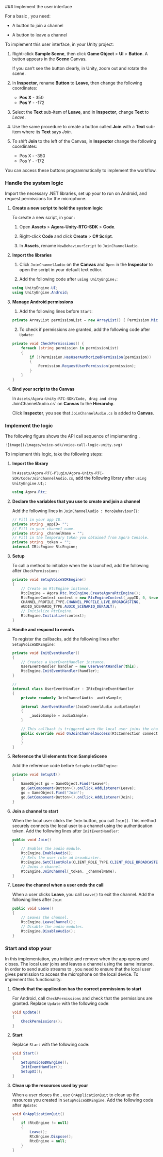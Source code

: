 <PlatformWrapper platform="unity">
### Implement the user interface

For a basic <Vpl k="NAME" /> <Vpl k="CLIENT" />, you need:

* A button to join a channel

* A button to leave a channel

To implement this user interface, in your Unity project:

1. Right-click **Sample Scene**, then click **Game Object** > **UI** > **Button**. A button appears in the **Scene** Canvas.

    If you can’t see the button clearly, in Unity, zoom out and rotate the scene.

2. In **Inspector**, rename **Button** to **Leave**, then change the following coordinates:

    * **Pos X** - 350
    * **Pos Y** - -172

3. Select the **Text** sub-item of **Leave**, and in **Inspector**, change **Text** to *Leave*.

4. Use the same procedure to create a button called **Join** with a **Text** sub-item where its **Text** says *Join*.

5. To shift **Join** to the left of the Canvas, in **Inspector** change the following coordinates:

    * Pos X - -350
    * Pos Y - -172

You can access these buttons programmatically to implement the <Vpd k="NAME" /> workflow.

### Handle the system logic

Import the necessary .NET libraries, set up your <Vpl k="CLIENT" /> to run on Android, and request permissions for the microphone.

1. **Create a new script to hold the system logic**

    To create a new script, in your <Vpl k="CLIENT" />:

    1. Open **Assets** > **Agora-Unity-RTC-SDK** > **Code**.

    2. Right-click **Code** and click **Create** > **C# Script**.

    3. In **Assets**, rename `NewBehaviourScript` to `JoinChannelAudio`.

2. **Import the <Vpl k="NAME" /> libraries**

    1. Click `JoinChannelAudio` on the **Canvas** and `Open` in the **Inspector** to open the script in your default text editor.

    2. Add the following code after `using UnityEngine;`:
    ``` csharp
    using UnityEngine.UI;
    using UnityEngine.Android;
    ```
3. **Manage Android permissions**

    1. Add the following lines before `Start`:
    ``` csharp
    private ArrayList permissionList = new ArrayList() { Permission.Microphone };
    ```

    2. To check if permissions are granted, add the following code after `Update`:
    ``` csharp
    private void CheckPermissions() {
        foreach (string permission in permissionList)
        {
            if (!Permission.HasUserAuthorizedPermission(permission))
            {
                Permission.RequestUserPermission(permission);
            }
        }
    }
    ```

4. **Bind your script to the Canvas**

    In `Assets/Agora-Unity-RTC-SDK/Code, drag and drop `JoinChannelAudio.cs` on **Canvas** to the **Hierarchy**.

    Click **Inspector**, you see that `JoinChannelAudio.cs` is added to **Canvas**.

### Implement the <Vpd k="PRODUCT" /> logic

The following figure shows the API call sequence of implementing  <Vpd k="PRODUCT" />.

    ![image](/images/voice-sdk/voice-call-logic-unity.svg)

To implement this logic, take the following steps:

1. **Import the <Vg k="VSDK"/> library**

    In `Assets/Agora-RTC-Plugin/Agora-Unity-RTC-SDK/Code/JoinChannelAudio.cs`, add the following library after `using UnityEngine.UI;`:
    ``` csharp
    using Agora.Rtc;
    ```

2. **Declare the variables that you use to create and join a channel**

    Add the following lines in `JoinChannelAudio : MonoBehaviour{}`:
    ``` csharp
    // Fill in your app ID.
    private string _appID= "";
    // Fill in your channel name.
    private string _channelName = "";
    // Fill in the temporary token you obtained from Agora Console.
    private string _token = "";
    internal IRtcEngine RtcEngine;
    ```

3. **Setup <Vg k="ENGINE"/>**

    To call a method to initialize <Vg k="ENGINE"/> when the <Vpl k="CLIENT" /> is launched, add the following after `CheckPermissions`:
    ``` csharp
    private void SetupVoiceSDKEngine()
    {
        // Create an RtcEngine instance.
        RtcEngine = Agora.Rtc.RtcEngine.CreateAgoraRtcEngine();
        RtcEngineContext context = new RtcEngineContext(_appID, 0, true,
        CHANNEL_PROFILE_TYPE.CHANNEL_PROFILE_LIVE_BROADCASTING,
        AUDIO_SCENARIO_TYPE.AUDIO_SCENARIO_DEFAULT);
        // Initialize RtcEngine.
        RtcEngine.Initialize(context);
    }
    ```

4. **Handle and respond to <Vg k="ENGINE"/> events**

    To register the callbacks, add the following lines after `SetupVoiceSDKEngine`:
    ``` csharp
    private void InitEventHandler()
    {
        // Creates a UserEventHandler instance.
        UserEventHandler handler = new UserEventHandler(this);
        RtcEngine.InitEventHandler(handler);
    }

    //
    internal class UserEventHandler : IRtcEngineEventHandler
    {
        private readonly JoinChannelAudio _audioSample;

        internal UserEventHandler(JoinChannelAudio audioSample)
        {
            _audioSample = audioSample;
        }

        // This callback is triggered when the local user joins the channel.
        public override void OnJoinChannelSuccess(RtcConnection connection, int elapsed)
        {
        }
    }
    ```

5. **Reference the UI elements from SampleScene**

    Add the reference code before `SetupVoiceSDKEngine`:
    ``` csharp
    private void SetupUI()
    {
        GameObject go = GameObject.Find(*Leave*);
        go.GetComponent<Button>().onClick.AddListener(Leave);
        go = GameObject.Find("Join");
        go.GetComponent<Button>().onClick.AddListener(Join);
    }
    ```

6. **Join a channel to start <Vpl k="ENGINE" />**

    When the local user clicks the `Join` button, you call `Join()`. This method securely connects the local user to a channel using the authentication token. Add the following lines after `InitEventHandler`:
    ``` csharp
    public void Join()
    {
        // Enables the audio module.
        RtcEngine.EnableAudio();
        // Sets the user role ad broadcaster.
        RtcEngine.SetClientRole(CLIENT_ROLE_TYPE.CLIENT_ROLE_BROADCASTER);
        // Joins a channel.
        RtcEngine.JoinChannel(_token, _channelName);
    }
    ```

7. **Leave the channel when a user ends the call**

    When a user clicks **Leave**, you call `Leave()` to exit the channel. Add the following lines after `Join`:
    ``` csharp
    public void Leave()
    {
        // Leaves the channel.
        RtcEngine.LeaveChannel();
        // Disable the audio modules.
        RtcEngine.DisableAudio();
    }
    ```

### Start and stop your <Vpl k="CLIENT" />

In this implementation, you initiate and remove  <Vg k="ENGINE" /> when the app opens and closes. The local user joins and leaves a channel using the same  <Vg k="ENGINE" /> instance. In order to send audio streams to  <Vg k="COMPANY" />, you need to ensure that the local user gives permission to access the microphone on the local device. To implement this functionality:

1. **Check that the application has the correct permissions to start**

    For Android, call `CheckPermissions` and check that the permissions are granted. Replace `Update` with the following code:
    ``` csharp
    void Update()
    {
        CheckPermissions();
    }
    ```

2. **Start <Vpd k="PRODUCT" />**

    Replace `Start` with the following code:
    ``` csharp
    void Start()
    {
        SetupVoiceSDKEngine();
        InitEventHandler();
        SetupUI();
    }
    ```

3. **Clean up the resources used by your <Vpl k="CLIENT" />**

    When a user closes the <Vpl k="CLIENT" />, use `OnApplicationQuit` to clean up the resources you created in `SetupVoiceSDKEngine`. Add the following code after `Update`:
    ``` csharp
    void OnApplicationQuit()
    {
        if (RtcEngine != null)
        {
            Leave();
            RtcEngine.Dispose();
            RtcEngine = null;
        }
    }
    ```

</PlatformWrapper>